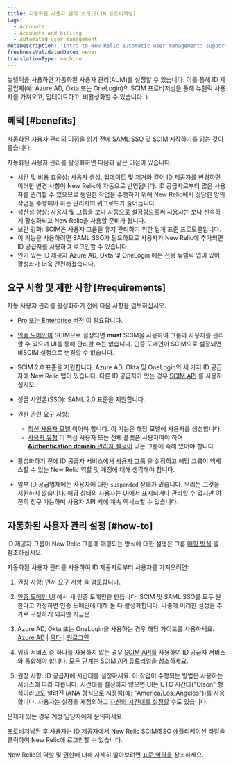 ```yaml
---
title: 자동화된 사용자 관리 소개(SCIM 프로비저닝)
tags:
  - Accounts
  - Accounts and billing
  - Automated user management
metaDescription: 'Intro to New Relic automatic user management: support for SCIM provisioning for OneLogin, Okta, Azure AD, and more.'
freshnessValidatedDate: never
translationType: machine
---
```


뉴렐릭을 사용하면 자동화된 사용자 관리(AUM)를 설정할 수 있습니다. 이를 통해 ID 제공업체(예: <DNT>Azure AD</DNT>, <DNT>Okta</DNT> 또는 <DNT>OneLogin</DNT>)의 SCIM 프로비저닝을 통해 뉴렐릭 사용자를 가져오고, 업데이트하고, 비활성화할 수 있습니다. ).

## 혜택 [#benefits]

자동화된 사용자 관리의 이점을 읽기 전에 [SAML SSO 및 SCIM 시작하기를](/docs/accounts/accounts-billing/new-relic-one-user-management/introduction-saml-scim) 읽는 것이 좋습니다.

자동화된 사용자 관리를 활성화하면 다음과 같은 이점이 있습니다.

* 시간 및 비용 효율성: 사용자 생성, 업데이트 및 제거와 같이 ID 제공자를 변경하면 이러한 변경 사항이 New Relic에 자동으로 반영됩니다. ID 공급자로부터 많은 사용자를 관리할 수 있으므로 동일한 작업을 수행하기 위해 New Relic에서 상당한 양의 작업을 수행해야 하는 관리자의 워크로드가 줄어듭니다.
* 생산성 향상: 사용자 및 그룹을 보다 자동으로 설정함으로써 사용자는 보다 신속하게 활성화되고 New Relic을 사용할 준비가 됩니다.
* 보안 강화: SCIM은 사용자 그룹을 유지 관리하기 위한 업계 표준 프로토콜입니다.
* 이 기능을 사용하려면 SAML SSO가 필요하므로 사용자가 New Relic에 추가되면 ID 공급자를 사용하여 로그인할 수 있습니다.
* 인기 있는 ID 제공자 <DNT>Azure AD</DNT>, <DNT>Okta</DNT> 및 <DNT>OneLogin</DNT> 에는 전용 뉴렐릭 앱이 있어 활성화가 더욱 간편해졌습니다.

## 요구 사항 및 제한 사항 [#requirements]

자동 사용자 관리를 활성화하기 전에 다음 사항을 검토하십시오.

* [Pro 또는 Enterprise 버전](https://newrelic.com/pricing) 이 필요합니다.

* [인증 도메인이](/docs/accounts/accounts-billing/new-relic-one-user-management/authentication-domains-saml-sso-scim-more) SCIM으로 설정되면 <DNT>**must**</DNT> SCIM을 사용하여 그룹과 사용자를 관리할 수 있으며 UI를 통해 관리할 수는 없습니다. 인증 도메인이 SCIM으로 설정되면 비SCIM 설정으로 변경할 수 없습니다.

* SCIM 2.0 표준을 지원합니다. Azure AD, Okta 및 OneLogin의 세 가지 ID 공급자에 New Relic 앱이 있습니다. 다른 ID 공급자가 있는 경우 [SCIM API](/docs/accounts/accounts/automated-user-management/scim-support-automated-user-management) 를 사용하십시오.

* 싱글 사인온(SSO): SAML 2.0 표준을 지원합니다.

* 권한 관련 요구 사항:

  * [최신 사용자 모델](/docs/accounts/original-accounts-billing/original-users-roles/overview-user-models) 이어야 합니다. 이 기능은 해당 모델에 사용자를 생성합니다.
  * [사용자 유형](/docs/accounts/accounts-billing/new-relic-one-user-management/user-type) 이 핵심 사용자 또는 전체 플랫폼 사용자여야 하며 [<DNT>**Authentication domain**</DNT> 관리자 설정이](/docs/accounts/accounts-billing/new-relic-one-user-management/user-management-concepts#admin-settings) 있는 그룹에 속해 있어야 합니다.

* 활성화하기 전에 ID 공급자 서비스에서 [사용자 그룹](/docs/accounts/accounts/automated-user-management/roles-permissions-automated-user-management) 을 설정하고 해당 그룹이 액세스할 수 있는 New Relic 역할 및 계정에 대해 생각해야 합니다.

* 일부 ID 공급업체에는 사용자에 대한 `suspended` 상태가 있습니다. 우리는 그것을 지원하지 않습니다. 해당 상태의 사용자는 UI에서 표시되거나 관리할 수 없지만 여전히 청구 가능하며 사용자 API 키에 계속 액세스할 수 있습니다.

## 자동화된 사용자 관리 설정 [#how-to]

ID 제공자 그룹이 New Relic 그룹에 매핑되는 방식에 대한 설명은 그룹 [매핑 방식](/docs/accounts/accounts/automated-user-management/roles-permissions-automated-user-management) 을 참조하십시오.

자동화된 사용자 관리를 사용하여 ID 제공자로부터 사용자를 가져오려면:

1. 권장 사항: 먼저 [요구 사항](#requirements) 을 검토합니다.

2. [인증 도메인 UI](/docs/accounts/accounts-billing/new-relic-one-user-management/authentication-domains-saml-sso-scim-more/#ui) 에서 새 인증 도메인을 만듭니다. SCIM 및 SAML SSO를 모두 원한다고 가정하면 인증 도메인에 대해 둘 다 활성화합니다. 나중에 이러한 설정을 추가로 구성하게 되지만 지금은 .

3. Azure AD, Okta 또는 OneLogin을 사용하는 경우 해당 가이드를 사용하세요. [Azure AD](/docs/azure-scimsso-application-configuration) | [옥타](/docs/okta-scimsso-application-configuration) | [원로그인](/docs/onelogin-scimsso-application-configuration) .

4. 위의 서비스 중 하나를 사용하지 않는 경우 [SCIM API를](/docs/accounts/accounts/automated-user-management/scim-support-automated-user-management) 사용하여 ID 공급자 서비스와 통합해야 합니다. 모든 단계는 [SCIM API 튜토리얼을](/docs/accounts/accounts/automated-user-management/tutorial-manage-users-groups-scim) 참조하세요.

5. 권장 사항: ID 공급자에 시간대를 설정하세요. 이 작업이 수행되는 방법은 사용하는 서비스에 따라 다릅니다. 시간대를 설정하지 않으면 UI는 UTC 시간대(&quot;Olson&quot; 형식이라고도 알려진 IANA 형식으로 지정됨(예: &quot;America/Los\_Angeles&quot;))를 사용합니다. 사용자는 설정을 재정의하고 [자신의 시간대를 설정할](/docs/accounts/accounts-billing/general-account-settings/default-time-zone-setting) 수도 있습니다.

문제가 있는 경우 계정 담당자에게 문의하세요.

프로비저닝된 후 사용자는 ID 제공자에서 New Relic SCIM/SSO 애플리케이션 타일을 클릭하여 New Relic에 로그인할 수 있습니다.

New Relic의 역할 및 권한에 대해 자세히 알아보려면 [표준 역할을](/docs/accounts/accounts-billing/new-relic-one-user-management/user-management-concepts#standard-roles) 참조하세요.